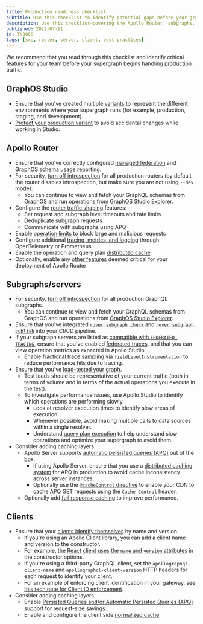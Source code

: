 ```yaml
---
title: Production readiness checklist
subtitle: Use this checklist to identify potential gaps before your graph handles production traffic
description: Use this checklist—covering the Apollo Router, subgraphs, and clients—to identify potential gaps before your graph handles production traffic.
published: 2022-07-11
id: TN0008
tags: [sre, router, server, client, best-practices]
---
```


We recommend that you read through this checklist and identify critical features for your team before your supergraph begins handling production traffic.

## GraphOS Studio

- Ensure that you've created multiple [variants](/graphos/graphs/#variants) to represent the different environments where your supergraph runs (for example, production, staging, and development).
- [Protect your production variant](/graphos/graphs/studio-features#protected-variants-enterprise-only) to avoid accidental changes while working in Studio.

## Apollo Router

- Ensure that you've correctly configured [managed federation](/federation/managed-federation/setup/) and [GraphOS schema usage reporting](/router/configuration/telemetry/apollo-telemetry).
- For security, [turn off introspection](/router/configuration/overview/#introspection) for all production routers (by default the router disables introspection, but make sure you are not using `--dev` mode).
  - You can continue to view and fetch your GraphQL schemas from GraphOS and run operations from [GraphOS Studio Explorer](/graphos/explorer).
- Configure the [router traffic shaping](/router/configuration/traffic-shaping) features:
  - Set request and subgraph level timeouts and rate limits
  - Deduplicate subgraph requests
  - Communicate with subgraphs using APQ
- Enable [operation limits](/router/configuration/operation-limits) to block large and malicious requests
- Configure additional [tracing, metrics, and logging](/router/configuration/telemetry/overview) through OpenTelemetry or Prometheus
- Enable the operation and query plan [distributed cache](/router/configuration/distributed-caching)
- Optionally, enable any [other features](/router/enterprise-features/) deemed critical for your deployment of Apollo Router

## Subgraphs/servers

- For security, [turn off introspection](/apollo-server/api/apollo-server/#introspection) for all production GraphQL subgraphs.
  - You can continue to view and fetch your GraphQL schemas from GraphOS and run operations from [GraphOS Studio Explorer](/graphos/explorer).
- Ensure that you've integrated [`rover subgraph check`](/rover/commands/subgraphs#subgraph-check) and [`rover subgraph publish`](/rover/commands/subgraphs#subgraph-publish) into your CI/CD pipeline.
- If your subgraph servers are listed as [compatible with `FEDERATED TRACING`](/federation/building-supergraphs/supported-subgraphs/), ensure that you've enabled [federated traces](/federation/metrics/), and that you can view operation metrics as expected in Apollo Studio.
  - Enable [fractional trace sampling via `fieldLevelInstrumentation`](/graphos/metrics/field-usage/#fractional-sampling) to reduce performance hits due to tracing.
- Ensure that you've [load-tested your graph](/technotes/TN0035-load-testing-graphql/).
  - Test loads should be representative of your current traffic (both in terms of volume and in terms of the actual operations you execute in the test).
  - To investigate performance issues, use Apollo Studio to identify which operations are performing slowly.
    - Look at resolver execution times to identify slow areas of execution.
    - Whenever possible, avoid making multiple calls to data sources within a single resolver.
    - Understand [query plan execution](/federation/query-plans) to help understand slow operations and optimize your supergraph to avoid them.
- Consider adding caching layers.
  - Apollo Server supports [automatic persisted queries (APQ)](/apollo-server/performance/apq/) out of the box.
    - If using Apollo Server, ensure that you use a [distributed caching system](/apollo-server/performance/cache-backends) for APQ in production to avoid cache inconsistency across server instances.
    - Optionally use the [`@cacheControl` directive](/apollo-server/api/plugin/cache-control) to enable your CDN to cache APQ GET requests using the `Cache-Control` header.
  - Optionally add [full response caching](/apollo-server/performance/caching/) to improve performance.

## Clients

- Ensure that your [clients identify themselves](/graphos/metrics/client-awareness/) by name and version.
  - If you're using an Apollo Client library, you can add a client name and version to the constructor.
  - For example, the [React client uses the `name` and `version` attributes](/react/api/core/ApolloClient#name) in the constructor options.
  - If you're using a third-party GraphQL client, set the `apollographql-client-name` and `apollographql-client-version` HTTP headers for each request to identify your client.
  - For an example of enforcing client identification in your gateway, see [this tech note for Client ID enforcement](/technotes/TN0001-client-id-enforcement/).
- Consider adding caching layers.
  - Enable [Persisted Queries and/or Automatic Persisted Queries (APQ)](https://www.apollographql.com/docs/react/api/link/persisted-queries) support for request-size savings.
  - Enable and configure the client side [normalized cache](/react/caching/overview)
